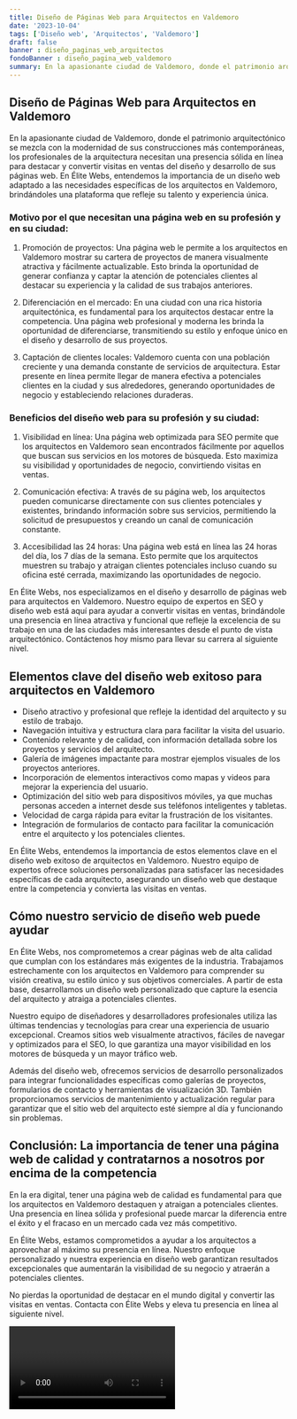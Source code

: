 ```yaml
---
title: Diseño de Páginas Web para Arquitectos en Valdemoro
date: '2023-10-04'
tags: ['Diseño web', 'Arquitectos', 'Valdemoro']
draft: false
banner : diseño_paginas_web_arquitectos
fondoBanner : diseño_pagina_web_valdemoro
summary: En la apasionante ciudad de Valdemoro, donde el patrimonio arquitectónico se mezcla con la modernidad de sus construcciones más contemporáneas, los profesionales de la arquitectura necesitan una presencia sólida en línea para destacar y convertir visitas en ventas del diseño y desarrollo de sus páginas web. En Élite Webs, entendemos la importancia de un diseño web adaptado a las necesidades específicas de los arquitectos en Valdemoro, brindándoles una plataforma que refleje su talento y experiencia única.
---
```


## Diseño de Páginas Web para Arquitectos en Valdemoro

En la apasionante ciudad de Valdemoro, donde el patrimonio arquitectónico se mezcla con la modernidad de sus construcciones más contemporáneas, los profesionales de la arquitectura necesitan una presencia sólida en línea para destacar y convertir visitas en ventas del diseño y desarrollo de sus páginas web. En Élite Webs, entendemos la importancia de un diseño web adaptado a las necesidades específicas de los arquitectos en Valdemoro, brindándoles una plataforma que refleje su talento y experiencia única.

### Motivo por el que necesitan una página web en su profesión y en su ciudad:

1. Promoción de proyectos: Una página web le permite a los arquitectos en Valdemoro mostrar su cartera de proyectos de manera visualmente atractiva y fácilmente actualizable. Esto brinda la oportunidad de generar confianza y captar la atención de potenciales clientes al destacar su experiencia y la calidad de sus trabajos anteriores.

2. Diferenciación en el mercado: En una ciudad con una rica historia arquitectónica, es fundamental para los arquitectos destacar entre la competencia. Una página web profesional y moderna les brinda la oportunidad de diferenciarse, transmitiendo su estilo y enfoque único en el diseño y desarrollo de sus proyectos.

3. Captación de clientes locales: Valdemoro cuenta con una población creciente y una demanda constante de servicios de arquitectura. Estar presente en línea permite llegar de manera efectiva a potenciales clientes en la ciudad y sus alrededores, generando oportunidades de negocio y estableciendo relaciones duraderas.

### Beneficios del diseño web para su profesión y su ciudad:

1. Visibilidad en línea: Una página web optimizada para SEO permite que los arquitectos en Valdemoro sean encontrados fácilmente por aquellos que buscan sus servicios en los motores de búsqueda. Esto maximiza su visibilidad y oportunidades de negocio, convirtiendo visitas en ventas.

2. Comunicación efectiva: A través de su página web, los arquitectos pueden comunicarse directamente con sus clientes potenciales y existentes, brindando información sobre sus servicios, permitiendo la solicitud de presupuestos y creando un canal de comunicación constante.

3. Accesibilidad las 24 horas: Una página web está en línea las 24 horas del día, los 7 días de la semana. Esto permite que los arquitectos muestren su trabajo y atraigan clientes potenciales incluso cuando su oficina esté cerrada, maximizando las oportunidades de negocio.

En Élite Webs, nos especializamos en el diseño y desarrollo de páginas web para arquitectos en Valdemoro. Nuestro equipo de expertos en SEO y diseño web está aquí para ayudar a convertir visitas en ventas, brindándole una presencia en línea atractiva y funcional que refleje la excelencia de su trabajo en una de las ciudades más interesantes desde el punto de vista arquitectónico. Contáctenos hoy mismo para llevar su carrera al siguiente nivel.

<GifSeo />

<Cta />

## Elementos clave del diseño web exitoso para arquitectos en Valdemoro

- Diseño atractivo y profesional que refleje la identidad del arquitecto y su estilo de trabajo.
- Navegación intuitiva y estructura clara para facilitar la visita del usuario.
- Contenido relevante y de calidad, con información detallada sobre los proyectos y servicios del arquitecto.
- Galería de imágenes impactante para mostrar ejemplos visuales de los proyectos anteriores.
- Incorporación de elementos interactivos como mapas y videos para mejorar la experiencia del usuario.
- Optimización del sitio web para dispositivos móviles, ya que muchas personas acceden a internet desde sus teléfonos inteligentes y tabletas.
- Velocidad de carga rápida para evitar la frustración de los visitantes.
- Integración de formularios de contacto para facilitar la comunicación entre el arquitecto y los potenciales clientes.

En Élite Webs, entendemos la importancia de estos elementos clave en el diseño web exitoso de arquitectos en Valdemoro. Nuestro equipo de expertos ofrece soluciones personalizadas para satisfacer las necesidades específicas de cada arquitecto, asegurando un diseño web que destaque entre la competencia y convierta las visitas en ventas.

## Cómo nuestro servicio de diseño web puede ayudar

En Élite Webs, nos comprometemos a crear páginas web de alta calidad que cumplan con los estándares más exigentes de la industria. Trabajamos estrechamente con los arquitectos en Valdemoro para comprender su visión creativa, su estilo único y sus objetivos comerciales. A partir de esta base, desarrollamos un diseño web personalizado que capture la esencia del arquitecto y atraiga a potenciales clientes.

Nuestro equipo de diseñadores y desarrolladores profesionales utiliza las últimas tendencias y tecnologías para crear una experiencia de usuario excepcional. Creamos sitios web visualmente atractivos, fáciles de navegar y optimizados para el SEO, lo que garantiza una mayor visibilidad en los motores de búsqueda y un mayor tráfico web.

Además del diseño web, ofrecemos servicios de desarrollo personalizados para integrar funcionalidades específicas como galerías de proyectos, formularios de contacto y herramientas de visualización 3D. También proporcionamos servicios de mantenimiento y actualización regular para garantizar que el sitio web del arquitecto esté siempre al día y funcionando sin problemas.

## Conclusión: La importancia de tener una página web de calidad y contratarnos a nosotros por encima de la competencia

En la era digital, tener una página web de calidad es fundamental para que los arquitectos en Valdemoro destaquen y atraigan a potenciales clientes. Una presencia en línea sólida y profesional puede marcar la diferencia entre el éxito y el fracaso en un mercado cada vez más competitivo.

En Élite Webs, estamos comprometidos a ayudar a los arquitectos a aprovechar al máximo su presencia en línea. Nuestro enfoque personalizado y nuestra experiencia en diseño web garantizan resultados excepcionales que aumentarán la visibilidad de su negocio y atraerán a potenciales clientes.

No pierdas la oportunidad de destacar en el mundo digital y convertir las visitas en ventas. Contacta con Élite Webs y eleva tu presencia en línea al siguiente nivel.

<Video />

<CtaBot job='Arquitectos' city='Valdemoro'/>

<Gmaps query='Valdemoro+españa+maps' />